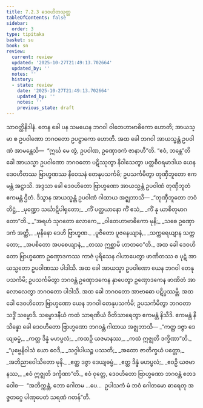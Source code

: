 ```yaml
---
title: 7.2.3 ဒေဝဟိတသုတ္တ
tableOfContents: false
sidebar:
  order: 3
type: tipitaka
basket: su
book: sn
review:
  current: review
  updated: '2025-10-27T21:49:13.702664'
  updated_by: ''
  notes: ''
  history:
  - state: review
    date: '2025-10-27T21:49:13.702664'
    updated_by: ''
    notes: ''
    previous_state: draft
---
```



<ReviewStatus review={frontmatter.review} showDetails={true} />

<HypothesisAnnotation frontmatter={frontmatter} />

<DynamicBreadcrumb />

<Division number="199" book="sn" e="ch" v="18" p="308">

<Paragraph number="1237" book="sn">
သာဝတ္ထိနိဒါနံ. တေန ခေါ ပန သမယေန ဘဂဝါ ဝါတေဟာဗာဓိကော ဟောတိ; အာယသ္မာ စ ဥပဝါဏော ဘဂဝတော ဥပဋ္ဌာကော ဟောတိ. အထ ခေါ ဘဂဝါ အာယသ္မန္တံ ဥပဝါဏံ အာမန္တေသိ—  “ဣင်္ဃ မေ တွံ, ဥပဝါဏ, ဥဏှောဒကံ ဇာနာဟီ”တိ. “ဧဝံ, ဘန္တေ”တိ ခေါ အာယသ္မာ ဥပဝါဏော ဘဂဝတော ပဋိဿုတွာ နိဝါသေတွာ ပတ္တစီဝရမာဒါယ ယေန ဒေဝဟိတဿ ဗြာဟ္မဏဿ နိဝေသနံ တေနုပသင်္ကမိ; ဥပသင်္ကမိတွာ တုဏှီဘူတော ဧကမန္တံ အဋ္ဌာသိ. အဒ္ဒသာ ခေါ ဒေဝဟိတော ဗြာဟ္မဏော အာယသ္မန္တံ ဥပဝါဏံ တုဏှီဘူတံ ဧကမန္တံ ဌိတံ. ဒိသွာန အာယသ္မန္တံ ဥပဝါဏံ ဂါထာယ အဇ္ဈဘာသိ—
</Paragraph>

<Paragraph number="1238" type="verses" book="sn">
_“တုဏှီဘူတော ဘဝံ တိဋ္ဌံ,_  
_မုဏ္ဍော သင်္ဃာဋိပါရုတော;_  
_ကိံ ပတ္ထယာနော ကိံ ဧသံ,_  
_ကိံ နု ယာစိတုမာဂတော”တိ._  

</Paragraph>

<Paragraph number="1239" type="verses" book="sn">
_“အရဟံ သုဂတော လောကေ,_  
_ဝါတေဟာဗာဓိကော မုနိ;_  
_သစေ ဥဏှောဒကံ အတ္ထိ,_  
_မုနိနော ဒေဟိ ဗြာဟ္မဏ._  

</Paragraph>

<Paragraph number="1240" type="verses" book="sn">
_ပူဇိတော ပူဇနေယျာနံ,_  
_သက္ကရေယျာန သက္ကတော;_  
_အပစိတော အပစေယျာနံ,_  
_တဿ ဣစ္ဆာမိ ဟာတဝေ”တိ._  

</Paragraph>

<Paragraph number="1241" book="sn">
အထ ခေါ ဒေဝဟိတော ဗြာဟ္မဏော ဥဏှောဒကဿ ကာဇံ ပုရိသေန ဂါဟာပေတွာ ဖာဏိတဿ စ ပုဋံ အာယသ္မတော ဥပဝါဏဿ ပါဒါသိ. အထ ခေါ အာယသ္မာ ဥပဝါဏော ယေန ဘဂဝါ တေနုပသင်္ကမိ; ဥပသင်္ကမိတွာ ဘဂဝန္တံ ဥဏှောဒကေန နှာပေတွာ ဥဏှောဒကေန ဖာဏိတံ အာလောလေတွာ ဘဂဝတော ပါဒါသိ. အထ ခေါ ဘဂဝတော အာဗာဓော ပဋိပ္ပဿမ္ဘိ.
</Paragraph>

<Paragraph number="1242" book="sn">
အထ ခေါ ဒေဝဟိတော ဗြာဟ္မဏော ယေန ဘဂဝါ တေနုပသင်္ကမိ; ဥပသင်္ကမိတွာ ဘဂဝတာ သဒ္ဓိံ သမ္မောဒိ. သမ္မောဒနီယံ ကထံ သာရဏီယံ ဝီတိသာရေတွာ ဧကမန္တံ နိသီဒိ. ဧကမန္တံ နိသိန္နော ခေါ ဒေဝဟိတော ဗြာဟ္မဏော ဘဂဝန္တံ ဂါထာယ အဇ္ဈဘာသိ—
</Paragraph>

<Paragraph number="1243" type="verses" book="sn">
_“ကတ္ထ ဒဇ္ဇာ ဒေယျဓမ္မံ,_  
_ကတ္ထ ဒိန္နံ မဟပ္ဖလံ;_  
_ကထဉှိ ယဇမာနဿ,_  
_ကထံ ဣဇ္ဈတိ ဒက္ခိဏာ”တိ._  

</Paragraph>

<Paragraph number="1244" type="verses" book="sn">
_“ပုဗ္ဗေနိဝါသံ ယော ဝေဒီ,_  
_သဂ္ဂါပါယဉ္စ ပဿတိ;_  
_အထော ဇာတိက္ခယံ ပတ္တော,_  
_အဘိညာဝေါသိတော မုနိ._  

</Paragraph>

<Paragraph number="1245" type="verses" book="sn">
_ဧတ္ထ ဒဇ္ဇာ ဒေယျဓမ္မံ,_  
_ဧတ္ထ ဒိန္နံ မဟပ္ဖလံ;_  
_ဧဝဉှိ ယဇမာနဿ,_  
_ဧဝံ ဣဇ္ဈတိ ဒက္ခိဏာ”တိ._  

</Paragraph>

<Paragraph number="1246" book="sn">
ဧဝံ ဝုတ္တေ, ဒေဝဟိတော ဗြာဟ္မဏော ဘဂဝန္တံ ဧတဒဝေါစ—  “အဘိက္ကန္တံ, ဘော ဂေါတမ …ပေ…  ဥပါသကံ မံ ဘဝံ ဂေါတမော ဓာရေတု အဇ္ဇတဂ္ဂေ ပါဏုပေတံ သရဏံ ဂတန်”တိ.
</Paragraph>
</Division>